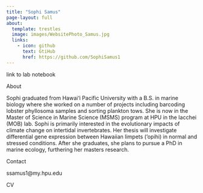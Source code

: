 ```yaml
---
title: "Sophi Samus"
page-layout: full
about: 
  template: trestles
  image: images/WebsitePhoto_Samus.jpg
  links: 
    - icon: github
      text: GtiHub
      href: https://github.com/SophiSamus1
---
```


link to lab notebook

About

Sophi graduated from Hawai‘i Pacific University with a B.S. in marine biology where she worked on a number of projects including barcoding lobster phyllosoma samples and sorting plankton tows. She is now in the Master of Science in Marine Science (MSMS) program at HPU in the Iacchei (MOB) lab. Sophi is primarily interested in the evolutionary impacts of climate change on intertidal invertebrates. Her thesis will investigate differential gene expression between Hawaiian limpets (‘opihi) in normal and stressed conditions. After she graduates, she plans to pursue a PhD in marine ecology, furthering her masters research.

Contact

ssamus1\@my.hpu.edu

CV
